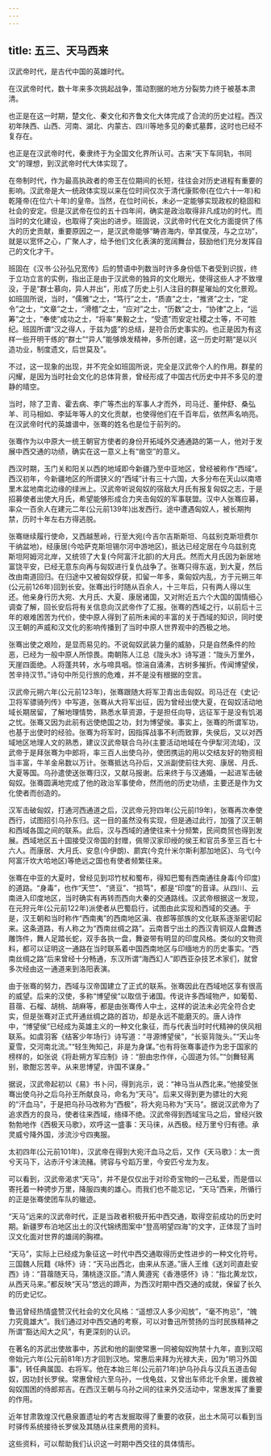 ```yaml
---
---
---
```

title: 五三、天马西来
---



汉武帝时代，是古代中国的英雄时代。

在汉武帝时代，数十年来多次挑起战争，策动割据的地方分裂势力终于被基本肃清。

也正是在这一时期，楚文化、秦文化和齐鲁文化大体完成了合流的历史过程。西汉初年陕西、山西、河南、湖北、内蒙古、四川等地多见的秦式墓葬，这时也已经不复存在。

也正是在汉武帝时代，秦隶终于为全国文化界所认可。古来“天下车同轨，书同文”的理想，到汉武帝时代大体实现了。

在帝制时代，作为最高执政者的帝王在位期间的长短，往往会对历史进程有重要的影响。汉武帝是大一统政体实现以来在位时间仅次于清代康熙帝(在位六十一年)和乾隆帝(在位六十年)的皇帝。当然，在位时间长，未必一定能够实现政权的稳固和社会的安定。但是汉武帝在位的五十四年间，确实是政治取得非凡成功的时代。而当时的文化建设，也取得了突出的进步。班固说，汉武帝时代在文化方面提供了伟大的历史贡献，重要原因之一，是汉武帝能够“畴咨海内，举其俊茂，与之立功”，就是以宽怀之心，广聚人才，给予他们文化表演的宽阔舞台，鼓励他们充分发挥自己的文化才干。

班固在《汉书·公孙弘兄宽传》后的赞语中列数当时许多身份低下者受到识拔，终于立功立言的实例，指出正是由于汉武帝的独异的文化眼光，使得这些人才不致埋没，于是“群士慕向，异人并出”，形成了历史上引人注目的群星璀灿的文化景观。如班固所说，当时，“儒雅”之士，“笃行”之士，“质直”之士，“推贤”之士，“定令”之士，“文章”之士，“滑稽”之士，“应对”之士，“历数”之士，“协律”之上，“运筹”之士，“奉使”成功之士，“将率”果毅之士，“受遗”而安定社稷之士等，不可胜纪。班固所谓“汉之得人，于兹为盛”的总结，是符合历史事实的。也正是因为有这样一些开明干练的“群士”“异人”能够焕发精神，多所创建，这一历史时期“是以兴造功业，制度遗文，后世莫及”。

不过，这一现象的出现，并不完全如班固所说，完全是汉武帝个人的作用。群星的闪耀，是因为当时社会文化的总体背景，曾经形成了中国古代历史中并不多见的澄静的晴空。

当时，除了卫青、霍去病、李广等杰出的军事人才而外，司马迁、董仲舒、桑弘羊、司马相如、李延年等人的文化贡献，也使得他们在千百年后，依然声名响亮。在汉武帝时代的英雄谱中，张骞的姓名也是位于前列的。

张骞作为以中原大一统王朝官方使者的身份开拓域外交通通路的第一人，他对于发展中西交通的功绩，确实在这一意义上有“凿空”的意义。

西汉时期，玉门关和阳关以西的地域即今新疆乃至中亚地区，曾经被称作“西域”。西汉初年，今新疆地区的所谓狭义的“西域”计有三十六国，大多分布在天山以南塔里木盆地南北边缘的绿洲上。汉武帝听说匈奴的宿敌大月氏有报复匈奴之志，于是招募使者出使大月氏，希望能够形成合力夹击匈奴的军事联盟。汉中人张骞应募，率众一百余人在建元二年(公元前139年)出发西行。途中遭遇匈奴人，被长期拘禁，历时十年左右方得逃脱。

张骞继续履行使命，又西越葱岭，行至大宛(今吉尔吉斯斯坦、乌兹别克斯坦费尔干纳盆地)，经康居(今哈萨克斯坦锡尔河中游地区)，抵达已经定居在今乌兹别克斯坦阿姆河北岸，又统领了大复(今阿富汗北部)的大月氏。然而大月氏因为新居地富饶平安，已经无意东向再与匈奴进行复仇战争了。张骞只得东返，到大夏，然后改由南道回归。在归途中又被匈奴俘莸，扣留一年多，乘匈奴内乱，方于元朔三年(公元前126年)回到长安。张骞出行时随从百余人，十三年后，只有两人得以生还。他亲身行历大宛、大月氏、大夏、康居诸国，又对附近五六个大国的国情细心调查了解，回长安后将有关信息向汉武帝作了汇报。张骞的西域之行，以前后十三年的艰难困苦为代价，使中原人得到了前所未闻的丰富的关于西域的知识，同时使汉王朝的声威和汉文化的影响传播到了当时中原人世界观中的西极之地。

张骞出使之艰险，是显而易见的。不说匈奴武装力量的威胁，只是自然条件的险恶，已经为一般中原人所惊畏。南朝陈人江总《陇头水》诗写道：“陇头万里外，天崖四面绝。人将蓬共转，水与啼具咽。惊湍自涌沸，古树多摧折。传闻博望侯，苦辛持汉节。”诗句中所见行旅的危难，并不是没有根据的空言。

汉武帝元朔六年(公元前123年)，张骞跟随大将军卫青出击匈奴。司马迁在《史记·卫将军骠骑列传》中写道，张骞从大将军出征，因为曾经出使大夏，在匈奴活动地域长期居留，了解地理情势，熟悉水草资源，于是担任向导，远征军于是没有饥渴之忧。张骞又因为此前有远使绝国之功，封为博望侯。事实上，张骞的所谓军功，也基于出使时的经验。张骞为将军时，因指挥战事不利而致罪，失侯后，又以对西域地区地理人文的熟悉，建议汉武帝联合乌孙(主要活动地域在今伊犁河流域)，汉武帝于是拜张骞为中郎将，率三百人出使乌孙，使团携运的用以交结友好的物资相当丰富，牛羊金帛数以万计。张骞抵达乌孙后，又派副使前往大宛、康居、月氏、大夏等国。乌孙遣使送张骞归汉，又献马报谢。后来终于与汉通婚，一起进军击破匈奴。张骞圆满地完成了他的政治军事使命，然而他的历史功绩，主要还是作为文化使者而创造的。

汉军击破匈奴，打通河西通道之后，汉武帝元狩四年(公元前l19年)，张骞再次奉使西行，试图招引乌孙东归。这一目的虽然没有实现，但是通过此行，加强了汉王朝和西域各国之间的联系。此后，汉与西域的通使往来十分频繁，民间商贸也得到发展。西域地区五十国接受汉帝国的封赠，佩带汉家印绶的侯王和官员多至三百七十六人。而康居、大月氏、安息(今伊朗)、罽宾(今克什米尔斯利那加地区)、乌弋(今阿富汗坎大哈地区)等绝远之国也有使者频繁往来。

张骞在中亚的大夏时，曾经见到邛竹杖和蜀布，得知巴蜀有西南通往身毒(今印度)的道路。“身毒”，也作“天竺”、“贤豆”、“损笃”，都是“印度”的音译。从四川、云南进入印度地区，当时确实有再转而西向大秦的交通路线。汉武帝根据这一发现，在元狩元年(公元前122年)派使者从巴蜀启行，试图由此实现和西域的交通。于是，汉王朝和当时称作“西南夷”的西南地区滇、夜郎等部族的文化联系逐渐密切起来。这条道路，有人称之为“西南丝绸之路”。云南晋宁出土的西汉青铜双人盘舞透雕饰件，舞人足踏长蛇，双手各执一盘，舞姿带有明显的印度风格。类似的文物资料，都可以证明这一通路在当时联系着中国西南地区与印缅地方的历史事实。“西南丝绸之路”后来曾经十分畅通，东汉所谓“海西幻人”即西亚杂技艺术家们，就曾多次经由这一通道来到洛阳表演。

由于张骞的努力，西域与汉帝国建立了正式的联系。张骞因此在西域地区享有很高的威望。后来的汉使，多称“博望侯”以取信于诸国。传说许多西域物产，如葡萄、苜蓿、石榴、胡桃、胡麻等，都是由张骞传人中土，这样的说法未必完全符合史实，但是张骞对正式开通丝绸之路的首功，却是永远不能磨灭的。唐人诗作中，“博望侯”已经成为英雄主义的一种文化象征，而与代表当时时代精神的侠风相联系。如虞羽客《结客少年场行》诗写道：“寻源博望侯”，“长驱背陇头。”“天山冬夏雪，交河南北流。”“轻生殉知己，非是为身谋。”也有将张骞事迹作为忠于国家的榜样的，如张说《将赴朔方军应制》诗：“胆由忠作伴，心固道为邻。”“剑舞轻离别，歌酣忘苦辛。从来思博望，许国不谋身。”

据说，汉武帝起初以《易》书卜问，得到兆示，说：“神马当从西北来。”他接受张骞出使乌孙之后乌孙王所献良马，命名为“天马”。后来又得到更为骠壮的大宛的“汗血马”，于是把乌孙马改称为“西极”，将大宛马称为“天马”。据说汉武帝为了追求西方的良马，使者往来西域，络绎不绝。汉武帝得到西域宝马之后，曾经兴致勃勃地作《西极天马歌》，欢呼这一盛事：天马徕，从西极。经万里兮归有德。承灵威兮降外国，涉流沙兮四夷服。

太初四年(公元前101年)，汉武帝在得到大宛汗血马之后，又作《天马歌》：太一贡兮天马下，沾赤汗兮沫流赭。骋容与兮蹈万里，今安匹兮龙为友。

可以看到，汉武帝渴求“天马”，并不是仅仅出于对珍奇宝物的一己私爱，而是借以寄托着一种骋步万里，降服四夷的雄心。而我们也不能忘记，“天马”西来，所循行的正是张骞使团车队的辙迹。

“天马”远来的汉武帝时代，正是当政者积极开拓中西交通，取得空前成功的历史时期。新疆罗布泊地区出土的汉代锦绣图案中“登高明望四海”的文字，正体现了当时汉文化面对世界的雄阔的胸襟。

“天马”，实际上已经成为象征这一时代中西交通取得历史性进步的一种文化符号。三国魏人阮籍《咏怀》诗：“天马出西北，由来从东道。”唐人王维《送刘司直赴安西》诗：“苜蓿随天马，蒲桃逐汉臣。”清人黄遵宪《香港感怀》诗：“指北黄龙饮，从西天马来。”都反映“天马”悠远的蹄声，为西汉时期中西交通的成就，保留了长久的历史记忆。

鲁迅曾经热情盛赞汉代社会的文化风格：“遥想汉人多少闳放”，“毫不拘忌”，“魄力究竟雄大”。我们通过对中西交通的考察，可以对鲁迅所赞扬的当时民族精神之所谓“豁达闳大之风”，有更深刻的认识。

在著名的苏武出使故事中，苏武和他的副使常惠一同被匈奴拘禁十九年，直到汉昭帝始元六年(公元前81年)方才回到汉地。常惠后来拜为光禄大夫，因为“明习外国事”，转任典属国、右将军。他在本始三年(公元前71年)护乌孙兵与汉兵五道击匈奴，因功封长罗侯。常惠曾经六至乌孙，一伐龟兹，又曾出车师北千余里，援救被匈奴围困的侍郎郑吉。在西汉王朝与乌孙之间的往来外交活动中，常惠发挥了重要的作用。

近年甘肃敦煌汉代悬泉置遗址的考古发掘取得了重要的收获，出土木简可以看到当时驿传系统接待长罗侯及其随从往来费用的资料。

这些资料，可以帮助我们认识这一时期中西交往的具体情形。